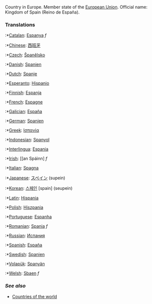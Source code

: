 Country in Europe. Member state of the [[European Union]]. Official name: Kingdom of Spain (Reino de España).
=== '''Translations''' ===
:*[[Catalan]]: [[Espanya]] ''f''
:*[[Chinese]]: [[西班牙]]
:*[[Czech]]: [[Španělsko]]
:*[[Danish]]: [[Spanien]]
:*[[Dutch]]: [[Spanje]]
:*[[Esperanto]]: [[eo:Hispanio|Hispanio]]
:*[[Finnish]]: [[Espanja]]
:*[[French]]: [[Espagne]]
:*[[Galician]]: [[España]]
:*[[German]]: [[Spanien]]
:*[[Greek]]: [[Ισπανία]]
:*[[Indonesian]]: [[Spanyol]]
:*[[Interlingua]]: [[Espania]]
:*[[Irish]]: [[an Spáinn] ''f''
:*[[Italian]]: [[Spagna]]
:*[[Japanese]]: [[スペイン]] (supein)
:*[[Korean]]: [[스페인]] [spain] (seupein)
:*[[Latin]]: [[Hispania]]
:*[[Polish]]: [[Hiszpania]]
:*[[Portuguese]]: [[Espanha]]
:*[[Romanian]]: [[Spania]] ''f''
:*[[Russian]]: [[Испания]]
:*[[Spanish]]: [[España]]
:*[[Swedish]]: [[Spanien]]
:*[[Volapük]]: [[Spanyän]]
:*[[Welsh]]: [[Sbaen]] ''f''

=== ''See also'' ===

*[[Countries of the world]]